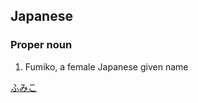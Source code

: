 ==Japanese==
{{ja-kanjitab|二|実|子}}

===Proper noun===
{{ja-pos|proper|ふみこ}}
# Fumiko, a female Japanese given name

[[Category:Japanese female given names|ふみこ]]